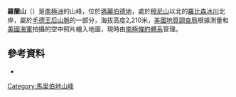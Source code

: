 {{Coord|86|29|S|145|42|W||display=title}}

'''羅蘭山'''（{{lang-en|Mount Roland}}）是[[南極洲|南極洲]]的山峰，位於[[瑪麗伯德地|瑪麗伯德地]]，處於[[穆尼山|穆尼山]]以北的[[羅比森冰川|羅比森冰川]]北岸，屬於[[毛德王后山脈|毛德王后山脈]]的一部分，海拔高度2,210米，[[美國地質調查局|美國地質調查局]]根據測量和[[美國海軍|美國海軍]]拍攝的空中照片繪入地圖，現時由[[南極條約體系|南極條約體系]]管理。

==參考資料==
*{{usgs-gazetteer}}

{{DEFAULTSORT:Mount Roland}}
[[Category:馬里伯地山峰|Category:馬里伯地山峰]]


{{MarieByrdLand-geo-stub}}